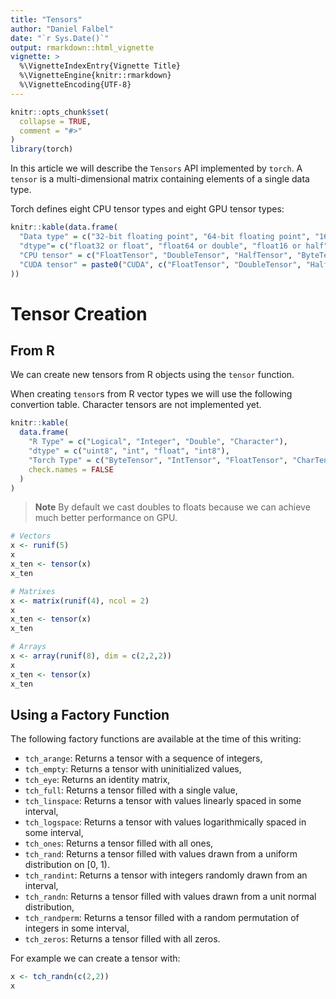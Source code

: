 ```yaml
---
title: "Tensors"
author: "Daniel Falbel"
date: "`r Sys.Date()`"
output: rmarkdown::html_vignette
vignette: >
  %\VignetteIndexEntry{Vignette Title}
  %\VignetteEngine{knitr::rmarkdown}
  %\VignetteEncoding{UTF-8}
---
```


```r
knitr::opts_chunk$set(
  collapse = TRUE,
  comment = "#>"
)
library(torch)
```

In this article we will describe the `Tensors` API implemented by `torch`.
A `tensor` is a multi-dimensional matrix containing elements of a single data type.

Torch defines eight CPU tensor types and eight GPU tensor types:

```r
knitr::kable(data.frame(
  "Data type" = c("32-bit floating point", "64-bit floating point", "16-bit floating point", "8-bit integer (unsigned)", "8-bit integer (signed)", "16-bit integer (signed)", "32-bit integer (signed)", "64-bit integer (signed)"),
  "dtype"= c("float32 or float", "float64 or double", "float16 or half", "uint8", "int8", "int16 or short", "int32 or int", "int64 or long"),	
  "CPU tensor" = c("FloatTensor", "DoubleTensor", "HalfTensor", "ByteTensor", "CharTensor", "ShortTensor", "IntTensor", "LongTensor"),
  "CUDA tensor" = paste0("CUDA", c("FloatTensor", "DoubleTensor", "HalfTensor", "ByteTensor", "CharTensor", "ShortTensor", "IntTensor", "LongTensor")), check.names = FALSE
))
```

# Tensor Creation

## From R

We can create new tensors from R objects using the `tensor` function.

When creating `tensor`s from R vector types we will use the following convertion table.
Character tensors are not implemented yet.

```r
knitr::kable(
  data.frame(
    "R Type" = c("Logical", "Integer", "Double", "Character"),
    "dtype" = c("uint8", "int", "float", "int8"),
    "Torch Type" = c("ByteTensor", "IntTensor", "FloatTensor", "CharTensor"),
    check.names = FALSE
  )
)
```

> **Note** By default we cast doubles to floats because we can achieve much better performance on GPU.

```r
# Vectors
x <- runif(5)
x
x_ten <- tensor(x)
x_ten

# Matrixes
x <- matrix(runif(4), ncol = 2)
x
x_ten <- tensor(x)
x_ten

# Arrays
x <- array(runif(8), dim = c(2,2,2))
x
x_ten <- tensor(x)
x_ten
```

##  Using a Factory Function

The following factory functions are available at the time of this writing:

* `tch_arange`: Returns a tensor with a sequence of integers,
* `tch_empty`: Returns a tensor with uninitialized values,
* `tch_eye`: Returns an identity matrix,
* `tch_full`: Returns a tensor filled with a single value,
* `tch_linspace`: Returns a tensor with values linearly spaced in some interval,
* `tch_logspace`: Returns a tensor with values logarithmically spaced in some interval,
* `tch_ones`: Returns a tensor filled with all ones,
* `tch_rand`: Returns a tensor filled with values drawn from a uniform distribution on [0, 1).
* `tch_randint`: Returns a tensor with integers randomly drawn from an interval,
* `tch_randn`: Returns a tensor filled with values drawn from a unit normal distribution,
* `tch_randperm`: Returns a tensor filled with a random permutation of integers in some interval,
* `tch_zeros`: Returns a tensor filled with all zeros.

For example we can create a tensor with:

```r
x <- tch_randn(c(2,2))
x
```


